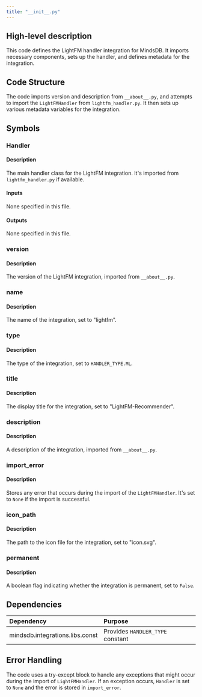 ```yaml
---
title: "__init__.py"
---
```


## High-level description
This code defines the LightFM handler integration for MindsDB. It imports necessary components, sets up the handler, and defines metadata for the integration.

## Code Structure
The code imports version and description from `__about__.py`, and attempts to import the `LightFMHandler` from `lightfm_handler.py`. It then sets up various metadata variables for the integration.

## Symbols

### Handler
#### Description
The main handler class for the LightFM integration. It's imported from `lightfm_handler.py` if available.

#### Inputs
None specified in this file.

#### Outputs
None specified in this file.

### version
#### Description
The version of the LightFM integration, imported from `__about__.py`.

### name
#### Description
The name of the integration, set to "lightfm".

### type
#### Description
The type of the integration, set to `HANDLER_TYPE.ML`.

### title
#### Description
The display title for the integration, set to "LightFM-Recommender".

### description
#### Description
A description of the integration, imported from `__about__.py`.

### import_error
#### Description
Stores any error that occurs during the import of the `LightFMHandler`. It's set to `None` if the import is successful.

### icon_path
#### Description
The path to the icon file for the integration, set to "icon.svg".

### permanent
#### Description
A boolean flag indicating whether the integration is permanent, set to `False`.

## Dependencies
| Dependency | Purpose |
|:-----------|:--------|
| mindsdb.integrations.libs.const | Provides `HANDLER_TYPE` constant |

## Error Handling
The code uses a try-except block to handle any exceptions that might occur during the import of `LightFMHandler`. If an exception occurs, `Handler` is set to `None` and the error is stored in `import_error`.